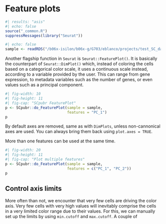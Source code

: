 # Feature plots

```r
#| results: "asis"
#| echo: false
source("_common.R")
suppressMessages(library("Seurat"))
```

```r
#| echo: false
sample <- readRDS("/b06x-isilon/b06x-g/G703/eblanco/projects/test_SC_datasets/sc_dataset.rds")
```


Another flagship function in `Seurat` is `Seurat::FeaturePlot()`. It is basically the counterpart of `Seurat::DimPlot()` which, instead of coloring the cells based on a categorical color scale, it uses a continuous scale instead, according to a variable provided by the user. This can range from gene expression, to metadata variables such as the number of genes, or even values such as a principal component.

```r
#| fig-width: 10
#| fig-height: 11
#| fig-cap: "SCpubr FeaturePlot"
p <- SCpubr::do_FeaturePlot(sample = sample,
                            features = "PC_1")
p
```

By default axes are removed, same as with `DimPlots`, unless non-cannonical axes are used. You can always bring them back using `plot.axes = TRUE`.

More than one features can be used at the same time. 


```r
#| fig-width: 20
#| fig-height: 11
#| fig-cap: "Plot multiple features"
p <- SCpubr::do_FeaturePlot(sample = sample,
                            features = c("PC_1", "PC_2"))
p
```

## Control axis limits

More often than not, we encounter that very few cells are driving the color axis. Very few cells with very high values will inevitably comprise the cells in a very limited color range due to their values. For this, we can manually set up the limits by using `min.cutoff` and `max.cutoff`. A couple of 
